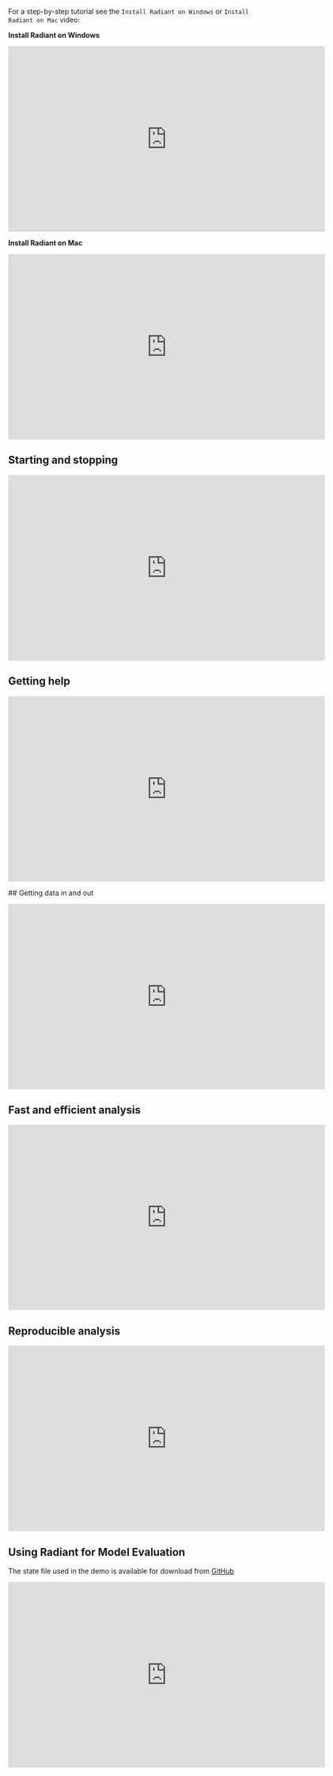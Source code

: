 For a step-by-step tutorial see the `Install Radiant on Windows` or `Install Radiant on Mac` video:

**Install Radiant on Windows**

<iframe width="640" height="375" src="https://www.youtube.com/embed/efQM6WqrHG0" frameborder="0" allowfullscreen></iframe>

**Install Radiant on Mac**

<iframe width="640" height="375" src="https://www.youtube.com/embed/WheqHpobMZg" frameborder="0" allowfullscreen></iframe>

## Starting and stopping

<iframe width="640" height="375" src="https://www.youtube.com/embed/rNPnnqJhmD4" frameborder="0" allowfullscreen></iframe>

## Getting help

<iframe width="640" height="375" src="https://www.youtube.com/embed/9qAQio9Hb7k" frameborder="0" allowfullscreen></iframe>

 ## Getting data in and out

<iframe width="640" height="375" src="https://www.youtube.com/embed/PuoMc1x4MD8" frameborder="0" allowfullscreen></iframe>

## Fast and efficient analysis

<iframe width="640" height="375" src="https://www.youtube.com/embed/wtHIz-umoME" frameborder="0" allowfullscreen></iframe>

## Reproducible analysis

<iframe width="640" height="375" src="https://www.youtube.com/embed/o32VNc7EZUM" frameborder="0" allowfullscreen></iframe>

## Using Radiant for Model Evaluation

The state file used in the demo is available for download from [GitHub](https://radiant-rstats.github.io/docs/examples/demo-state2-dvd-rnd.rda)

<iframe width="640" height="375" src="https://www.youtube.com/embed/9fugq5dXNhk" frameborder="0" allowfullscreen></iframe>

<!--
## Visualizing data

<iframe width="640" height="375" src="" frameborder="0" allowfullscreen></iframe>

-->
